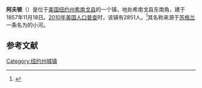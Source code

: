 {{Geobox
| Settlement
<!-- *** Name section *** -->
| name                        = 阿夫顿
| native_name                 = 
| other_name                  = 
| other_name1                 = 
| category                    = 镇
<!-- *** Image *** -->
| image                       = 
| image_size                  =    
| image_caption               = 
<!-- *** Symbols *** -->
| flag                        = 
| flag_size                   =    
| symbol                      = 
| symbol_size                 =    
<!-- *** Nickname & motto *** -->
| nickname                    = 
| nickname1                   = 
| motto                       = 
<!-- *** Country etc. *** -->
| country                     = 国家
| state                       = [[纽约州|纽约州]]
| region_type                 = 县
| region                      = [[希南戈县|希南戈县]]
| district_type               = 
| district                    = 
<!-- *** Geography *** -->
| area_imperial               = 46.5
| area_land_imperial          = 45.9
| area_water_imperial         = 0.6
| area_water_percentage       = auto
| area_percentage_round       = 2
| area_round                  = 1
| location                    =
| lat_d                       = 42 
| lat_m                       = 13
| lat_s                       = 44
| lat_NS                      = N
| long_d                      = 75      
| long_m                      = 31
| long_s                      = 33
| long_EW                     = W
| coordinates_type            = type:city(2977)_region:US-NY
| coordinates_display         = inline,title
| elevation_imperial          = 989
| elevation_round             = 1
<!-- *** Population *** -->
| population_as_of            = 2010
| population                  = 2851
| population_density_imperial = 62.1
| population_density_round    = 1
<!-- *** Government *** -->
| established_type            = 建镇
| established                 = 1857
| leader_type                 = 
| leader                      = 

<!-- *** Various codes *** -->
| timezone                    = [[美国东部时间|EST]]
| utc_offset                  = -5
| timezone_DST                = EDT
| utc_offset_DST              = -4
| postal_code                 = 13730
| postal_code_type            = 邮政编码
| area_code                   = [[美国电话区号607|607]] 
| area_code_type              =  
| code2_type                  =
| code2                       =
<!-- *** Free fields *** -->
| free_type                   =  
| free                        =
| free1_type                  =  
| free1                       = 
<!-- *** Map section *** -->
| map                         = Chenango County NY Afton town highlighted.svg
| map_caption                 = 
| map1                        = 
| map1_caption                = 
| map1_locator                =   
| map2                        = <!--replaced with inset map above-->
| map2_caption                = 
<!-- *** Website *** -->
| website                     = {{URL|www.townofafton.com}}
}}
'''阿夫顿'''（{{lang-en|Afton}}）是位于[[美国|美国]][[纽约州|纽约州]][[希南戈县|希南戈县]]的一个镇，地处希南戈县东南角，建于1857年11月18日。[[2010年美国人口普查|2010年美国人口普查]]时，该镇有2851人。<ref name>{{cite web|url=http://factfinder2.census.gov|publisher=[[United_States_Census_Bureau|United States Census Bureau]]|title=American FactFinder|accessdate=2020-09-21|archive-date=2013-09-11|archive-url=https://web.archive.org/web/20130911234518/http://factfinder2.census.gov/|dead-url=no}}</ref>其名称来源于[[苏格兰|苏格兰]]一条名为{{le|阿夫顿河|River Afton}}的小河。

== 参考文献 ==
{{reflist}}

{{NY-stub}}
[[Category:纽约州城镇|Category:纽约州城镇]]